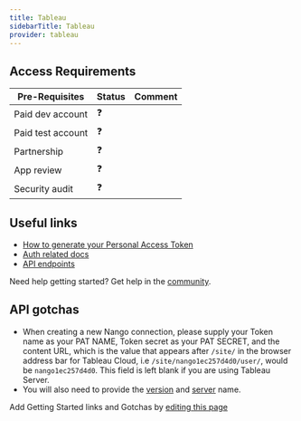 ```yaml
---
title: Tableau
sidebarTitle: Tableau
provider: tableau
---
```



<Overview />
<PreBuiltTooling provider={providers[pageMetadata.provider]} />
<PreBuiltUseCases />

## Access Requirements
| Pre-Requisites | Status | Comment|
| - | - | - |
| Paid dev account | ❓ |  |
| Paid test account | ❓ |  |
| Partnership | ❓ | |
| App review | ❓ |  |
| Security audit | ❓ | |



## Useful links

-   [How to generate your Personal Access Token](https://help.tableau.com/current/pro/desktop/en-us/useracct.htm#create-and-revoke-personal-access-tokens)
-   [Auth related docs](https://help.tableau.com/current/api/rest_api/en-us/REST/rest_api_concepts_auth.htm#make-a-sign-in-request-with-a-personal-access-token)
-   [API endpoints](https://help.tableau.com/current/api/rest_api/en-us/REST/rest_api.htm)

<Tip>Need help getting started? Get help in the [community](https://nango.dev/slack).</Tip>

## API gotchas

- When creating a new Nango connection, please supply your Token name as your PAT NAME, Token secret as your PAT SECRET, and the content URL, which is the value that appears after `/site/` in the browser address bar for Tableau Cloud, i.e `/site/nango1ec257d4d0/user/`, would be `nango1ec257d4d0`. This field is left blank if you are using Tableau Server.
- You will also need to provide the [version](https://help.tableau.com/current/api/rest_api/en-us/REST/rest_api_concepts_versions.htm) and [server](https://help.tableau.com/current/api/rest_api/en-us/REST/rest_api_concepts_auth.htm#the-sign-in-uri) name.

<Note>Add Getting Started links and Gotchas by [editing this page](https://github.com/nangohq/nango/tree/master/docs-v2/integrations/all/tableau.mdx)</Note>
